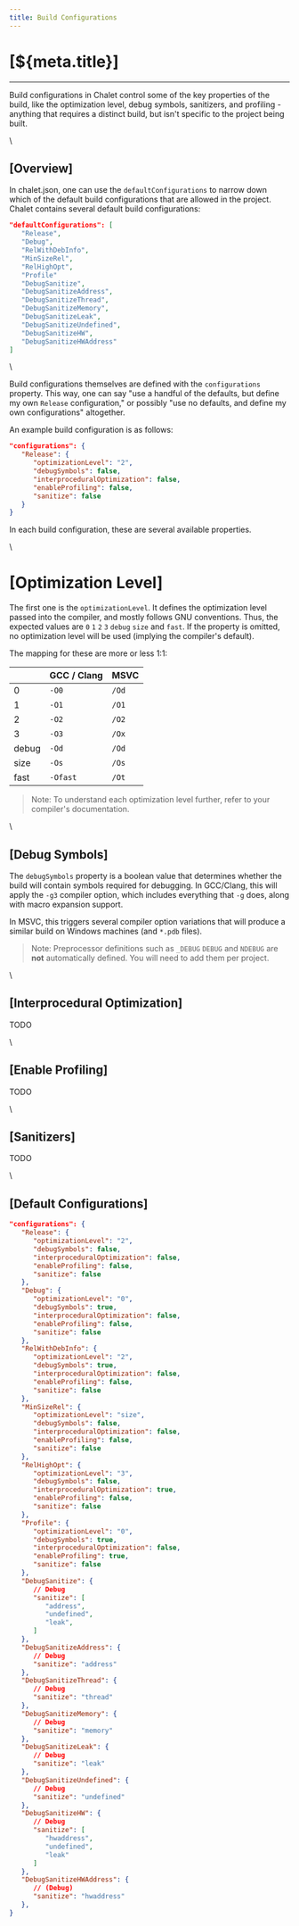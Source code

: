 ```yaml
---
title: Build Configurations
---
```


# [${meta.title}]

---

Build configurations in Chalet control some of the key properties of the build, like the optimization level, debug symbols, sanitizers, and profiling - anything that requires a distinct build, but isn't specific to the project being built.

\\

## [Overview]

In chalet.json, one can use the `defaultConfigurations` to narrow down which of the default build configurations that are allowed in the project. Chalet contains several default build configurations:


```json
"defaultConfigurations": [
   "Release",
   "Debug",
   "RelWithDebInfo",
   "MinSizeRel",
   "RelHighOpt",
   "Profile"
   "DebugSanitize",
   "DebugSanitizeAddress",
   "DebugSanitizeThread",
   "DebugSanitizeMemory",
   "DebugSanitizeLeak",
   "DebugSanitizeUndefined",
   "DebugSanitizeHW",
   "DebugSanitizeHWAddress"
]
```

\

Build configurations themselves are defined with the `configurations` property. This way, one can say "use a handful of the defaults, but define my own `Release` configuration," or possibly "use no defaults, and define my own configurations" altogether. 

An example build configuration is as follows:

```json
"configurations": {
   "Release": {
      "optimizationLevel": "2",
      "debugSymbols": false,
      "interproceduralOptimization": false,
      "enableProfiling": false,
      "sanitize": false
   }
}
```

In each build configuration, these are several available properties.

\\

# [Optimization Level]

The first one is the `optimizationLevel`. It defines the optimization level passed into the compiler, and mostly follows GNU conventions. Thus, the expected values are `0` `1` `2` `3` `debug` `size` and `fast`. If the property is omitted, no optimization level will be used (implying the compiler's default). 

The mapping for these are more or less 1:1:

|       | GCC / Clang | MSVC  |
| ----- | ----------- | ----- |
| 0     | `-O0`       | `/Od` |
| 1     | `-O1`       | `/O1` |
| 2     | `-O2`       | `/O2` |
| 3     | `-O3`       | `/Ox` |
| debug | `-Od`       | `/Od` |
| size  | `-Os`       | `/Os` |
| fast  | `-Ofast`    | `/Ot` |

> Note: To understand each optimization level further, refer to your compiler's documentation.

\\

## [Debug Symbols]

The `debugSymbols` property is a boolean value that determines whether the build will contain symbols required for debugging. In GCC/Clang, this will apply the `-g3` compiler option, which includes everything that `-g` does, along with macro expansion support.

In MSVC, this triggers several compiler option variations that will produce a similar build on Windows machines (and `*.pdb` files).

> Note: Preprocessor definitions such as `_DEBUG` `DEBUG` and `NDEBUG` are **not** automatically defined. You will need to add them per project.

\\

## [Interprocedural Optimization]

TODO

\\

## [Enable Profiling]

TODO

\\

## [Sanitizers]

TODO



\\

## [Default Configurations]

```json
"configurations": {
   "Release": {
      "optimizationLevel": "2",
      "debugSymbols": false,
      "interproceduralOptimization": false,
      "enableProfiling": false,
      "sanitize": false
   },
   "Debug": {
      "optimizationLevel": "0",
      "debugSymbols": true,
      "interproceduralOptimization": false,
      "enableProfiling": false,
      "sanitize": false
   },
   "RelWithDebInfo": {
      "optimizationLevel": "2",
      "debugSymbols": true,
      "interproceduralOptimization": false,
      "enableProfiling": false,
      "sanitize": false
   },
   "MinSizeRel": {
      "optimizationLevel": "size",
      "debugSymbols": false,
      "interproceduralOptimization": false,
      "enableProfiling": false,
      "sanitize": false
   },
   "RelHighOpt": {
      "optimizationLevel": "3",
      "debugSymbols": false,
      "interproceduralOptimization": true,
      "enableProfiling": false,
      "sanitize": false
   },
   "Profile": {
      "optimizationLevel": "0",
      "debugSymbols": true,
      "interproceduralOptimization": false,
      "enableProfiling": true,
      "sanitize": false
   },
   "DebugSanitize": {
      // Debug
      "sanitize": [
         "address",
         "undefined",
         "leak",
      ]
   },
   "DebugSanitizeAddress": {
      // Debug
      "sanitize": "address"
   },
   "DebugSanitizeThread": {
      // Debug
      "sanitize": "thread"
   },
   "DebugSanitizeMemory": {
      // Debug
      "sanitize": "memory"
   },
   "DebugSanitizeLeak": {
      // Debug
      "sanitize": "leak"
   },
   "DebugSanitizeUndefined": {
      // Debug
      "sanitize": "undefined"
   },
   "DebugSanitizeHW": {
      // Debug
      "sanitize": [
         "hwaddress",
         "undefined",
         "leak"
      ]
   },
   "DebugSanitizeHWAddress": {
      // (Debug)
      "sanitize": "hwaddress"
   },
}
```

<!-- nav:/cxx-compile-settings:/describing-the-distribution -->
